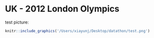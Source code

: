 # UK - 2012 London Olympics   

test picture:  

```r
knitr::include_graphics('/Users/xiayunj/Desktop/datathon/test.png')
```